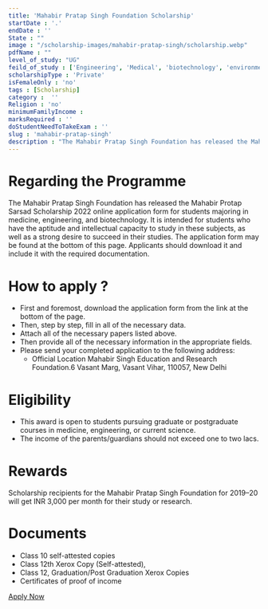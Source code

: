 ```yaml
---
title: 'Mahabir Pratap Singh Foundation Scholarship'
startDate : '.'
endDate : ''
State : ""
image : "/scholarship-images/mahabir-pratap-singh/scholarship.webp"
pdfName : ""
level_of_study: "UG"
feild_of_study : ['Engineering', 'Medical', 'biotechnology', 'environmental science']
scholarshipType : 'Private'
isFemaleOnly : 'no'
tags : [Scholarship]
category :  ''
Religion : 'no'
minimumFamilyIncome :
marksRequired : ''
doStudentNeedToTakeExam : ''
slug : 'mahabir-pratap-singh'  
description : "The Mahabir Pratap Singh Foundation has released the Mahabir Protap Sarsad Scholarship 2022 online application form for students majoring in medicine, engineering, and biotechnology."
---
```


# Regarding the Programme
The Mahabir Pratap Singh Foundation has released the Mahabir Protap Sarsad Scholarship 2022 online application form for students majoring in medicine, engineering, and biotechnology.
It is intended for students who have the aptitude and intellectual capacity to study in these subjects, as well as a strong desire to succeed in their studies. The application form may be found at the bottom of this page.
Applicants should download it and include it with the required documentation.


# How to apply ?
 - First and foremost, download the application form from the link at the bottom of the page.
 - Then, step by step, fill in all of the necessary data.
 - Attach all of the necessary papers listed above.
 - Then provide all of the necessary information in the appropriate fields.
 - Please send your completed application to the following address:
    - Official Location
        Mahabir Singh Education and Research Foundation.6
        Vasant Marg, Vasant Vihar, 110057, New Delhi

# Eligibility
 - This award is open to students pursuing graduate or postgraduate courses in medicine, engineering, or current science.
 - The income of the parents/guardians should not exceed one to two lacs.


# Rewards
Scholarship recipients for the Mahabir Pratap Singh Foundation for 2019–20 will get INR 3,000 per month for their study or research. 


# Documents
 - Class 10 self-attested copies
 - Class 12th Xerox Copy (Self-attested),
 - Class 12, Graduation/Post Graduation Xerox Copies
 - Certificates of proof of income


[Apply Now](https://www.mpsfer.in/int.php)